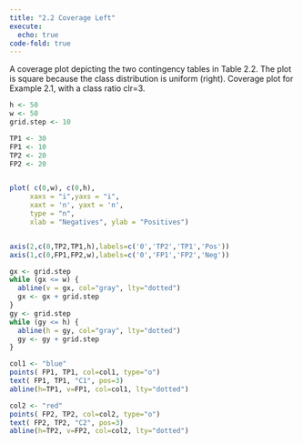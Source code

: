 ```yaml
---
title: "2.2 Coverage Left"
execute: 
  echo: true
code-fold: true
---
```


A coverage plot depicting the two contingency tables in Table 2.2. The plot is square because the class distribution is uniform (right). Coverage plot for Example 2.1, with a class ratio clr=3.

```r

h <- 50 
w <- 50 
grid.step <- 10

TP1 <- 30
FP1 <- 10
TP2 <- 20
FP2 <- 20


plot( c(0,w), c(0,h),  
     xaxs = "i",yaxs = "i",
     xaxt = 'n', yaxt = 'n',
     type = "n",
     xlab = "Negatives", ylab = "Positives")


axis(2,c(0,TP2,TP1,h),labels=c('0','TP2','TP1','Pos'))
axis(1,c(0,FP1,FP2,w),labels=c('0','FP1','FP2','Neg'))

gx <- grid.step
while (gx <= w) {
  abline(v = gx, col="gray", lty="dotted")
  gx <- gx + grid.step
}
gy <- grid.step
while (gy <= h) {
  abline(h = gy, col="gray", lty="dotted")
  gy <- gy + grid.step
}

col1 <- "blue"
points( FP1, TP1, col=col1, type="o")
text( FP1, TP1, "C1", pos=3)
abline(h=TP1, v=FP1, col=col1, lty="dotted")

col2 <- "red"
points( FP2, TP2, col=col2, type="o")
text( FP2, TP2, "C2", pos=3)
abline(h=TP2, v=FP2, col=col2, lty="dotted")
```